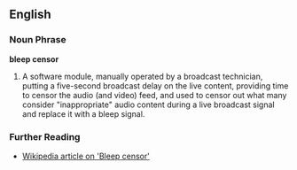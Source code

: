 ==English==

===Noun Phrase===
'''bleep censor'''

#A software module, manually operated by a broadcast technician, putting a five-second broadcast delay on the live content, providing time to censor the audio (and video) feed, and used to censor out what many consider "inappropriate" audio content during a live broadcast signal and replace it with a bleep signal.

===Further Reading===
*[http://en.wikipedia.org/wiki/Bleep_censor Wikipedia article on 'Bleep censor']